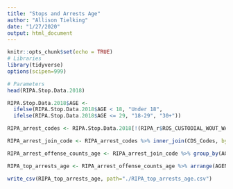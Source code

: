 ```yaml
---
title: "Stops and Arrests Age"
author: "Allison Tielking"
date: "1/27/2020"
output: html_document
---
```


```r
knitr::opts_chunk$set(echo = TRUE)
# Libraries
library(tidyverse)
options(scipen=999)
```

```r
# Parameters
head(RIPA.Stop.Data.2018)

RIPA.Stop.Data.2018$AGE <- 
  ifelse(RIPA.Stop.Data.2018$AGE < 18, "Under 18",
  ifelse(RIPA.Stop.Data.2018$AGE <= 29, "18-29", "30+")) 

RIPA_arrest_codes <- RIPA.Stop.Data.2018[!(RIPA_r$ROS_CUSTODIAL_WOUT_WARRANT_CDS == " ") , ] %>% mutate(ROS_CUSTODIAL_WOUT_WARRANT_CDS = strsplit(as.character(ROS_CUSTODIAL_WOUT_WARRANT_CDS), ", ")) %>% unnest(ROS_CUSTODIAL_WOUT_WARRANT_CDS) %>% mutate(ROS_CUSTODIAL_WOUT_WARRANT_CDS = as.numeric(ROS_CUSTODIAL_WOUT_WARRANT_CDS)) 

RIPA_arrest_join_code <- RIPA_arrest_codes %>% inner_join(CDS_Codes, by = c("ROS_CUSTODIAL_WOUT_WARRANT_CDS" = "CDS.Code")) 

RIPA_arrest_offense_counts_age <- RIPA_arrest_join_code %>% group_by(AGENCY_NAME, Offense.Description, Offense.Level) %>% summarise(TOTAL = n(), UNDER_18_COUNT = sum(AGE == "Under 18"), EIGHTEEN_TWENTYNINE_COUNT = sum(AGE == "18-29"), THIRTY_PLUS_COUNT = sum(AGE == "30+")) %>% filter(UNDER_18_COUNT >= 10) %>% ungroup()

RIPA_top_arrests_age <- RIPA_arrest_offense_counts_age %>% arrange(AGENCY_NAME, Offense.Level, desc(UNDER_18_COUNT))

write_csv(RIPA_top_arrests_age, path="./RIPA_top_arrests_age.csv")

```
